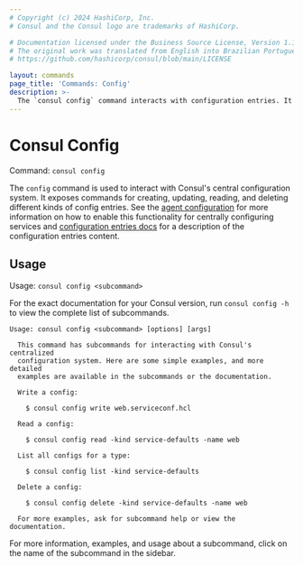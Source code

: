 ```yaml
---
# Copyright (c) 2024 HashiCorp, Inc.
# Consul and the Consul logo are trademarks of HashiCorp.

# Documentation licensed under the Business Source License, Version 1.1.
# The original work was translated from English into Brazilian Portuguese.
# https://github.com/hashicorp/consul/blob/main/LICENSE

layout: commands
page_title: 'Commands: Config'
description: >-
  The `consul config` command interacts with configuration entries. It exposes top-level commands for global configurations of proxies, gateways, and services.
---
```


# Consul Config

Command: `consul config`

The `config` command is used to interact with Consul's central configuration
system. It exposes commands for creating, updating, reading, and deleting
different kinds of config entries. See the
[agent configuration](/consul/docs/reference/agent/configuration-file/general#enable_central_service_config)
for more information on how to enable this functionality for centrally
configuring services and [configuration entries docs](/consul/docs/fundamentals/config-entry) for a description
of the configuration entries content.

## Usage

Usage: `consul config <subcommand>`

For the exact documentation for your Consul version, run `consul config -h` to view
the complete list of subcommands.

```text
Usage: consul config <subcommand> [options] [args]

  This command has subcommands for interacting with Consul's centralized
  configuration system. Here are some simple examples, and more detailed
  examples are available in the subcommands or the documentation.

  Write a config:

    $ consul config write web.serviceconf.hcl

  Read a config:

    $ consul config read -kind service-defaults -name web

  List all configs for a type:

    $ consul config list -kind service-defaults

  Delete a config:

    $ consul config delete -kind service-defaults -name web

  For more examples, ask for subcommand help or view the documentation.
```

For more information, examples, and usage about a subcommand, click on the name
of the subcommand in the sidebar.
